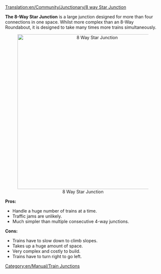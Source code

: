 [[Translation:en/Community/Junctionary/8 way Star Junction]]
{{en/Community/Junctionary/Navigation}}

'''The 8-Way Star Junction''' is a large junction designed for more than four connections in one space. Whilst more complex than an 8-Way Roundabout, it is designed to take many times more trains simultaneously.

<center>[[File:en/Community/Junctionary/8 Way Star.png|center|500px|8 Way Star Junction]]</center>


'''Pros:'''
*Handle a huge number of trains at a time.
*Traffic jams are unlikely.
*Much simpler than multiple consecutive 4-way junctions.

'''Cons:'''
*Trains have to slow down to climb slopes.
*Takes up a huge amount of space.
*Very complex and costly to build.
*Trains have to turn right to go left.

[[Category:en/Manual/Train Junctions]]